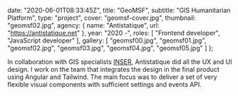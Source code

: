 
  date: "2020-06-01T08:33:45Z",
  title: "GeoMSF",
  subtitle: "GIS Humanitarian Platform",
  type: "project",
  cover: "geomsf-cover.jpg",
  thumbnail: "geomsf02.jpg",
  agency: {
    name: "Antistatique",
    url: "https://antistatique.net"
  },
  year: "2020 -",
  roles: [
    "Frontend developer",
    "JavaScript developer"
  ],
  gallery: [
    "geomsf00.jpg",
    "geomsf01.jpg",
    "geomsf02.jpg",
    "geomsf03.jpg",
    "geomsf04.jpg",
    "geomsf05.jpg"
  ]
};

In collaboration with GIS specialists [INSER](https://www.inser.ch/), Antistatique did all the UX and UI design. I work on the team that integrates the design in the final product using Angular and Tailwind. The main focus was to deliver a set of very flexible visual components with sufficient settings and events API.
